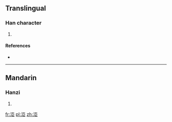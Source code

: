 ==Translingual==

===Han character===
{{Han char|rn=85|rad=水|as=06|sn=9|four=3111<sub>7</sub>|canj=水尸尸 (ESS)}}

# {{defn|Han|sort=水06}}

====References====
* {{Han ref|kx=0622.070|dkj=17346|hdz=31561.070|uh=6D30|ud=27952|bh=CD48|bd=52552}}

----

==Mandarin==

===Hanzi===
{{cmn-hanzi|pin=[[jù]] ([[ju4]]), [[rú]] ([[ru2]])|wg=chü<sup>4</sup>, ju<sup>2</sup>}}

# {{defn|lang=cmn|sort=水06}}

[[fr:洰]]
[[pl:洰]]
[[zh:洰]]
